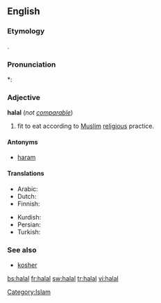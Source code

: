 ==English==
{{wikipedia}}

===Etymology===
{{etyl|ar}} {{Arab|[[حلال]]}}.

===Pronunciation===
*: {{rhymes|ɑːl}}

===Adjective===
'''halal''' (''not [[comparable]]'')

# {{context|of food}} fit to eat according to [[Muslim]] [[religious]] practice.

====Antonyms====
* [[haram]]

====Translations====
{{trans-top|fit to eat according to Muslim religious practice}}
* Arabic: {{t+|ar|حلال|sc=Arab}}
* Dutch: {{t-|nl|halal}}
* Finnish: {{t-|fi|halal}}
{{trans-mid}}
* Kurdish: {{ku-Arab|[[حه‌ڵاڵ]]}}
* Persian: {{t+|fa|حلال|tr=halâl|sc=fa-Arab|xs=Persian}}
* Turkish: {{t+|tr|helal}}
{{trans-bottom}}

===See also===
* [[kosher]]

{{anagrams:en/aahll}}
[[Category:Islam]]

[[bs:halal]]
[[fr:halal]]
[[sw:halal]]
[[tr:halal]]
[[vi:halal]]